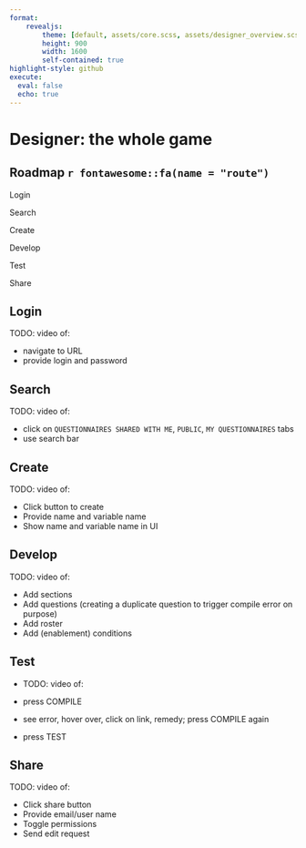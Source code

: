 ```yaml
---
format: 
    revealjs: 
        theme: [default, assets/core.scss, assets/designer_overview.scss]
        height: 900
        width: 1600
        self-contained: true
highlight-style: github
execute: 
  eval: false
  echo: true
---
```


# Designer: the whole game {background-color=var(--suso)}


## Roadmap `r fontawesome::fa(name = "route")` {.suso}

::: {.box .box-s}
Login
:::

::: {.box .box-s}
Search
:::

::: {.box .box-s}
Create
:::

::: {.box .box-s}
Develop
:::

::: {.box .box-s}
Test
:::

::: {.box .box-s}
Share
:::


## Login {.suso}

TODO: video of:

- navigate to URL
- provide login and password

## Search {.suso}

TODO: video of: 

- click on `QUESTIONNAIRES SHARED WITH ME`, `PUBLIC`, `MY QUESTIONNAIRES` tabs
- use search bar 

## Create {.suso}

TODO: video of:

- Click button to create
- Provide name and variable name
- Show name and variable name in UI

## Develop {.suso}

TODO: video of:

- Add sections
- Add questions (creating a duplicate question to trigger compile error on purpose)
- Add roster
- Add (enablement) conditions

## Test {.suso}

- TODO: video of:

- press COMPILE
- see error, hover over, click on link, remedy; press COMPILE again
- press TEST

## Share {.suso}

TODO: video of:

- Click share button
- Provide email/user name
- Toggle permissions
- Send edit request